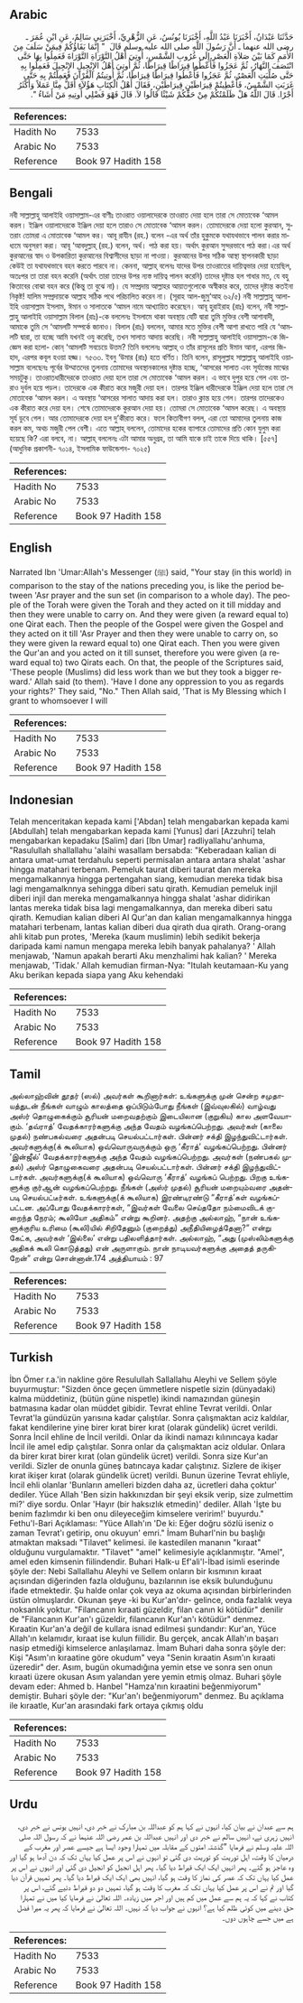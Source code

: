 ## Arabic


<div dir="rtl" lang="ar" style={{fontSize:'larger',backgroundColor:'#f8f9fa',padding:20}}>
حَدَّثَنَا عَبْدَانُ، أَخْبَرَنَا عَبْدُ اللَّهِ، أَخْبَرَنَا يُونُسُ، عَنِ الزُّهْرِيِّ، أَخْبَرَنِي سَالِمٌ، عَنِ ابْنِ عُمَرَ ـ رضى الله عنهما ـ أَنَّ رَسُولَ اللَّهِ صلى الله عليه وسلم قَالَ ‏ "‏ إِنَّمَا بَقَاؤُكُمْ فِيمَنْ سَلَفَ مِنَ الأُمَمِ كَمَا بَيْنَ صَلاَةِ الْعَصْرِ إِلَى غُرُوبِ الشَّمْسِ، أُوتِيَ أَهْلُ التَّوْرَاةِ التَّوْرَاةَ فَعَمِلُوا بِهَا حَتَّى انْتَصَفَ النَّهَارُ، ثُمَّ عَجَزُوا فَأُعْطُوا قِيرَاطًا قِيرَاطًا، ثُمَّ أُوتِيَ أَهْلُ الإِنْجِيلِ الإِنْجِيلَ فَعَمِلُوا بِهِ حَتَّى صُلِّيَتِ الْعَصْرُ، ثُمَّ عَجَزُوا فَأُعْطُوا قِيرَاطًا قِيرَاطًا، ثُمَّ أُوتِيتُمُ الْقُرْآنَ فَعَمِلْتُمْ بِهِ حَتَّى غَرَبَتِ الشَّمْسُ، فَأُعْطِيتُمْ قِيرَاطَيْنِ قِيرَاطَيْنِ، فَقَالَ أَهْلُ الْكِتَابِ هَؤُلاَءِ أَقَلُّ مِنَّا عَمَلاً وَأَكْثَرُ أَجْرًا‏.‏ قَالَ اللَّهُ هَلْ ظَلَمْتُكُمْ مِنْ حَقِّكُمْ شَيْئًا قَالُوا لاَ‏.‏ قَالَ فَهْوَ فَضْلِي أُوتِيهِ مَنْ أَشَاءُ ‏"‏‏.‏
</div>
<div style={{backgroundColor:'#f8f9fa',padding:20, marginBottom: 10}}><table> <thead> <tr> <th>References:</th> <th></th> </tr> </thead> <tbody><tr><td>Hadith No</td><td>7533</td></tr><tr><td>Arabic No</td><td>7533</td></tr><tr><td>Reference</td><td>Book 97 Hadith 158</td></tr></tbody></table></div>

## Bengali


<div dir="ltr" lang="bn" style={{fontSize:'larger',backgroundColor:'#f8f9fa',padding:20}}>
নবী সাল্লাল্লাহু আলাইহি ওয়াসাল্লাম-এর বাণীঃ তাওরাত ওয়ালাদেরকে তাওরাত দেয়া হলে তারা সে মোতাবেক ‘আমল করল। ইঞ্জিল ওয়ালাদেরকে ইঞ্জিল দেয়া হলে তারাও সে মোতাবেক ‘আমল করল। তোমাদেরকে দেয়া হলো কুরআন, সুতরাং তোমরা এ মোতাবেক ‘আমল কর। আবূ রাযীন (রহ.) বলেন -এর অর্থ তাঁর হুকুমকে যথাযথভাবে পালন করার মাধ্যমে অনুসরণ করা। আবূ ‘আবদুল্লাহ্ (রহ.) বলেন, অর্থ। পাঠ করা হয়। অর্থাৎ কুরআন সুন্দরভাবে পাঠ করা।এর অর্থ কুরআনের স্বাদ ও উপকারিতা কুরআনের বিশ্বাসীদের ছাড়া না পাওয়া। কুরআনের উপর সঠিক আস্থা স্থাপনকারী ছাড়া কেউই তা যথাযথভাবে বহন করতে পারবে না। কেননা, আল্লাহ্ বলেনঃ যাদের উপর তাওরাতের দায়িত্বভার দেয়া হয়েছিল, অতঃপর তা তারা বহন করেনি (অর্থাৎ তারা তাদের উপর ন্যস্ত দায়িত্ব পালন করেনি) তাদের দৃষ্টান্ত হল গাধার মত, যে বহু কিতাবের বোঝা বহন করে (কিন্তু তা বুঝে না)। যে সম্প্রদায় আল্লাহর আয়াতগুলোকে অস্বীকার করে, তাদের দৃষ্টান্ত কতইনা নিকৃষ্ট! যালিম সম্প্রদায়কে আল্লাহ সঠিক পথে পরিচালিত করেন না। (সূরাহ আল-জুমু‘আহ ৬২/৫) নবী সাল্লাল্লাহু আলাইহি ওয়াসাল্লাম ইসলাম, ঈমান ও সালাতকে ‘আমল নামে আখ্যায়িত করেছেন। আবূ হুরাইরাহ (রাঃ) বলেন, নবী সাল্লাল্লাহু আলাইহি ওয়াসাল্লাম বিলাল (রাঃ)-কে বললেনঃ ইসলামে থাকা অবস্থায় যেটি দ্বারা তুমি মুক্তির বেশী আশাবাদী, আমাকে তুমি সে ‘আমলটি সম্পর্কে জানাও। বিলাল (রাঃ) বললেন, আমার মতে মুক্তির বেশী আশা রাখতে পারি যে ‘আমলটি দ্বারা, তা হচ্ছে আমি যখনই ওযু করেছি, তখন সালাত আদায় করেছি। নবী সাল্লাল্লাহু আলাইহি ওয়াসাল্লাম-কে জিজ্ঞেস করা হলো- কোন্ ‘আমলটি সবচেয়ে উত্তম? তিনি বললেনঃ আল্লাহ্ ও তাঁর রাসূলের প্রতি ঈমান আনা, এরপর জিহাদ, এরপর কবূল হওয়া হজ্জ। ৭৫৩৩. ইবনু ‘উমার (রাঃ) হতে বর্ণিত। তিনি বলেন, রাসূলুল্লাহ সাল্লাল্লাহু আলাইহি ওয়াসাল্লাম বলেছেনঃ পূর্বের উম্মাতদের তুলনায় তোমাদের অবস্থানকালের দৃষ্টান্ত হচ্ছে, ‘আসরের সালাত এবং সূর্যাস্তের মাঝের সময়টুকু। তাওরাতধারীদেরকে তাওরাত দেয়া হলে তারা সে মোতাবেক ‘আমল করল। এ ভাবে দুপুর হয়ে গেল এবং তারাও দুর্বল হয়ে পড়ল। তাদেরকে এক কীরাত করে মজুরী দেয়া হল। তারপর ইঞ্জিল ধারীদেরকে ইঞ্জিল দেয়া হলে তারা সে মোতাবেক ‘আমল করল। এ অবস্থায় ‘আসরের সালাত আদায় করা হল। তারাও ক্লান্ত হয়ে গেল। তারপর তাদেরকেও এক কীরাত করে দেয়া হল। শেষে তোমাদেরকে কুরআন দেয়া হয়। তোমরা সে মোতাবেক ‘আমল করেছ। এ অবস্থায় সূর্য ডুবে গেল। আর তোমাদেরকে দেয়া হল দু’কীরাত করে। ফলে কিতাবীগণ বলল, এরা তো আমাদের তুলনায় কাজ করল কম, অথচ মজুরী পেল বেশী। এতে আল্লাহ্ বললেন, তোমাদের হকের ব্যাপারে তোমাদের প্রতি কোন যুলুম করা হয়েছে কি? এরা বলবে, না। আল্লাহ্ বললেনঃ এটা আমার অনুগ্রহ, তা আমি যাকে চাই তাকে দিয়ে থাকি। [৫৫৭] (আধুনিক প্রকাশনী- ৭০১৪, ইসলামিক ফাউন্ডেশন- ৭০২৫)
</div>
<div style={{backgroundColor:'#f8f9fa',padding:20, marginBottom: 10}}><table> <thead> <tr> <th>References:</th> <th></th> </tr> </thead> <tbody><tr><td>Hadith No</td><td>7533</td></tr><tr><td>Arabic No</td><td>7533</td></tr><tr><td>Reference</td><td>Book 97 Hadith 158</td></tr></tbody></table></div>

## English


<div dir="ltr" lang="en" style={{fontSize:'larger',backgroundColor:'#f8f9fa',padding:20}}>
Narrated Ibn 'Umar:Allah's Messenger (ﷺ) said, "Your stay (in this world) in comparison to the stay of the nations preceding you, is like the period between 'Asr prayer and the sun set (in comparison to a whole day). The people of the Torah were given the Torah and they acted on it till midday and then they were unable to carry on. And they were given (a reward equal to) one Qirat each. Then the people of the Gospel were given the Gospel and they acted on it till 'Asr Prayer and then they were unable to carry on, so they were given la reward equal to) one Qirat each. Then you were given the Qur'an and you acted on it till sunset, therefore you were given (a reward equal to) two Qirats each. On that, the people of the Scriptures said, 'These people (Muslims) did less work than we but they took a bigger reward.' Allah said (to them). 'Have I done any oppression to you as regards your rights?' They said, "No." Then Allah said, 'That is My Blessing which I grant to whomsoever I will
</div>
<div style={{backgroundColor:'#f8f9fa',padding:20, marginBottom: 10}}><table> <thead> <tr> <th>References:</th> <th></th> </tr> </thead> <tbody><tr><td>Hadith No</td><td>7533</td></tr><tr><td>Arabic No</td><td>7533</td></tr><tr><td>Reference</td><td>Book 97 Hadith 158</td></tr></tbody></table></div>

## Indonesian


<div dir="ltr" lang="id" style={{fontSize:'larger',backgroundColor:'#f8f9fa',padding:20}}>
Telah menceritakan kepada kami ['Abdan] telah mengabarkan kepada kami [Abdullah] telah mengabarkan kepada kami [Yunus] dari [Azzuhri] telah mengabarkan kepadaku [Salim] dari [Ibn Umar] radliyallahu'anhuma, "Rasulullah shallallahu 'alaihi wasallam bersabda: "Keberadaan kalian di antara umat-umat terdahulu seperti permisalan antara antara shalat 'ashar hingga matahari terbenam. Pemeluk taurat diberi taurat dan mereka mengamalkannya hingga pertengahan siang, kemudian mereka tidak bisa lagi mengamalknnya sehingga diberi satu qirath. Kemudian pemeluk injil diberi injil dan mereka mengamalkannya hingga shalat 'ashar didirikan lantas mereka tidak bisa lagi mengamalkannya, dan mereka diberi satu qirath. Kemudian kalian diberi Al Qur'an dan kalian mengamalkannya hingga matahari terbenam, lantas kalian diberi dua qirath dua qirath. Orang-orang ahli kitab pun protes, 'Mereka (kaum muslimin) lebih sedikit bekerja daripada kami namun mengapa mereka lebih banyak pahalanya? ' Allah menjawab, 'Namun apakah berarti Aku menzhalimi hak kalian? ' Mereka menjawab, 'Tidak.' Allah kemudian firman-Nya: "Itulah keutamaan-Ku yang Aku berikan kepada siapa yang Aku kehendaki
</div>
<div style={{backgroundColor:'#f8f9fa',padding:20, marginBottom: 10}}><table> <thead> <tr> <th>References:</th> <th></th> </tr> </thead> <tbody><tr><td>Hadith No</td><td>7533</td></tr><tr><td>Arabic No</td><td>7533</td></tr><tr><td>Reference</td><td>Book 97 Hadith 158</td></tr></tbody></table></div>

## Tamil


<div dir="ltr" lang="ta" style={{fontSize:'larger',backgroundColor:'#f8f9fa',padding:20}}>
அல்லாஹ்வின் தூதர் (ஸல்) அவர்கள் கூறினார்கள்: உங்களுக்கு முன் சென்ற சமுதாயத்துடன் நீங்கள் வாழும் காலத்தை ஒப்பிடும்போது நீங்கள் (இவ்வுலகில்) வாழ்வது அஸ்ர் தொழுகைக்கும் சூரியன் மறைவதற்கும் இடையிலான (குறுகிய) கால அளவேயாகும். ‘தவ்ராத்’ வேதக்காரர்களுக்கு அந்த வேதம் வழங்கப்பெற்றது. அவர்கள் (காலை முதல்) நண்பகல்வரை அதன்படி செயல்பட்டார்கள். பின்னர் சக்தி இழந்துவிட்டார்கள். அவர்களுக்கு(க் கூலியாக) ஒவ்வொருவருக்கும் ஒரு ‘கீராத்’ வழங்கப்பெற்றது. பின்னர் ‘இன்ஜீல்’ வேதக்காரர்களுக்கு அந்த வேதம் வழங்கப்பெற்றது. அவர்கள் (நண்பகல் முதல்) அஸ்ர் தொழுகைவரை அதன்படி செயல்பட்டார்கள். பின்னர் சக்தி இழந்துவிட்டார்கள். அவர்களுக்கு(க் கூலியாக) ஒவ்வொரு ‘கீராத்’ வழங்கப் பெற்றது. பிறகு உங்களுக்கு குர்ஆன் வழங்கப்பெற்றது. நீங்கள் (அஸ்ர் முதல்) சூரியன் மறையும்வரை அதன்படி செயல்பட்டீர்கள். உங்களுக்கு(க் கூலியாக) இரண்டிரண்டு “கீராத்’கள் வழங்கப்பட்டன. அப்போது வேதக்காரர்கள், “இவர்கள் வேலை செய்ததோ நம்மைவிடக் குறைந்த நேரம்; கூலியோ அதிகம்” என்று கூறினர். அதற்கு அல்லாஹ், “நான் உங்களுக்குரிய உரிமை (கூலி)யில் சிறிதேனும் (குறைத்து) அநீதியிழைத்தேனா?” என்று கேட்க, அவர்கள் ‘இல்லை’ என்று பதிலளித்தார்கள். அல்லாஹ், “அது (முஸ்லிம்களுக்கு அதிகக் கூலி கொடுத்தது) என் அருளாகும். நான் நாடியவர்களுக்கு அதைத் தருகிறேன்” என்று சொன்னான்.174 அத்தியாயம் : 97
</div>
<div style={{backgroundColor:'#f8f9fa',padding:20, marginBottom: 10}}><table> <thead> <tr> <th>References:</th> <th></th> </tr> </thead> <tbody><tr><td>Hadith No</td><td>7533</td></tr><tr><td>Arabic No</td><td>7533</td></tr><tr><td>Reference</td><td>Book 97 Hadith 158</td></tr></tbody></table></div>

## Turkish


<div dir="ltr" lang="tr" style={{fontSize:'larger',backgroundColor:'#f8f9fa',padding:20}}>
İbn Ömer r.a.'in nakline göre Resulullah Sallallahu Aleyhi ve Sellem şöyle buyurmuştur: "Sizden önce geçen ümmetlere nispetle sizin (dünyadaki) kalma müddetiniz, (bütün güne nispetle) ikindi namazından güneşin batmasına kadar olan müddet gibidir. Tevrat ehline Tevrat verildi. Onlar Tevrat'la gündüzün yarısına kadar çalıştılar. Sonra çalışmaktan aciz kaldılar, fakat kendilerine yine birer kırat birer kırat (olarak gündelik) ücret verildi. Sonra İncil ehline de İncil verildi. Onlar da ikindi namazı kılınıncaya kadar İncil ile amel edip çalıştılar. Sonra onlar da çalışmaktan aciz oldular. Onlara da birer kırat birer kırat (olan gündelik ücret) verildi. Sonra size Kur'an verildi. Sizler de onunla güneş batıncaya kadar çalıştınız. Sizlere de ikişer kırat ikişer kırat (olarak gündelik ücret) verildi. Bunun üzerine Tevrat ehliyle, İncil ehli olanlar 'Bunların amelleri bizden daha az, ücretleri daha çoktur' dediler. Yüce Allah 'Ben sizin hakkınızdan bir şeyi eksik verip, size zulmettim mi?' diye sordu. Onlar 'Hayır (bir haksızlık etmedin)' dediler. Allah 'İşte bu benim fazlımdır ki ben onu dileyeceğim kimselere veririm!' buyurdu." Fethu'l-Bari Açıklaması: "Yüce Allah'ın 'De ki: Eğer doğru sözlü iseniz o zaman Tevrat'ı getirip, onu okuyun' emri." İmam Buharl'nin bu başlığı atmaktan maksadı "Tilavet" kelimesi. ile kastedilen mananın "kıraat" olduğunu vurgulamaktır. "Tilavet" "amel" kelimesiyle açıklanmıştır. "Amel", amel eden kimsenin fiilindendir. Buhari Halk-u Ef'ali'l-İbad isimli eserinde şöyle der: Nebi Sallallahu Aleyhi ve Sellem onların bir kısmının kıraat açısından diğerinden fazla olduğunu, bazılarının ise eksik bulunduğunu ifade etmektedir. Şu halde onlar çok veya az okuma açısından birbirlerinden üstün olmuşlardır. Okunan şeye -ki bu Kur'an'dır- gelince, onda fazlalık veya noksanlık yoktur. "Filancanın kıraati güzeldir, filan canın ki kötüdür" denilir de "Filancanın Kur'an'ı güzeldir, filancanın Kur'an'ı kötüdür" denmez. Kıraatin Kur'an'a değil de kullara isnad edilmesi şundandır: Kur'an, Yüce Allah'ın kelamıdır, kıraat ise kulun fiilidir. Bu gerçek, ancak Allah'ın başarı nasip etmediği kimselerce anlaşılamaz. İmam Buhari daha sonra şöyle der: Kişi "Asım'ın kıraatine göre okudum" veya "Senin kıraatin Asım'ın kıraati üzeredir" der. Asım, bugün okumadığına yemin etse ve sonra sen onun kıraati üzere okusan Asım yalandan yere yemin etmiş olmaz. Buhari şöyle devam eder: Ahmed b. Hanbel "Hamza'nın kıraatini beğenmiyorum" demiştir. Buhari şöyle der: "Kur'an'ı beğenmiyorum" denmez. Bu açıklama ile kıraatle, Kur'an arasındaki fark ortaya çıkmış oldu
</div>
<div style={{backgroundColor:'#f8f9fa',padding:20, marginBottom: 10}}><table> <thead> <tr> <th>References:</th> <th></th> </tr> </thead> <tbody><tr><td>Hadith No</td><td>7533</td></tr><tr><td>Arabic No</td><td>7533</td></tr><tr><td>Reference</td><td>Book 97 Hadith 158</td></tr></tbody></table></div>

## Urdu


<div dir="rtl" lang="ur" style={{fontSize:'larger',backgroundColor:'#f8f9fa',padding:20}}>
ہم سے عبدان نے بیان کیا، انہوں نے کہا ہم کو عبداللہ بن مبارک نے خبر دی، انہیں یونس نے خبر دی، انہیں زہری نے، انہیں سالم نے خبر دی اور انہیں عبداللہ بن عمر رضی اللہ عنہما نے کہ رسول اللہ صلی اللہ علیہ وسلم نے فرمایا ”گذشتہ امتوں کے مقابلہ میں تمہارا وجود ایسا ہے جیسے عصر اور مغرب کے درمیان کا وقت، اہل توریت کو توریت دی گئی تو انہوں نے اس پر عمل کیا یہاں تک کہ دن آدھا ہو گیا اور وہ عاجز ہو گئے۔ پھر انہیں ایک ایک قیراط دیا گیا۔ پھر اہل انجیل کو انجیل دی گئی اور انہوں نے اس پر عمل کیا یہاں تک کہ عصر کی نماز کا وقت ہو گیا، انہیں بھی ایک ایک قیراط دیا گیا۔ پھر تمہیں قرآن دیا گیا اور تم نے اس پر عمل کیا یہاں تک کہ مغرب کا وقت ہو گیا، تمہیں دو دو قیراط دئیے گئے، اس پر کتاب نے کہا کہ یہ ہم سے عمل میں کم ہیں اور اجر میں زیادہ۔ اللہ تعالیٰ نے فرمایا کیا میں نے تمہارا حق دینے میں کوئی ظلم کیا ہے؟ انہوں نے جواب دیا کہ نہیں۔ اللہ تعالیٰ نے فرمایا کہ پھر یہ میرا فضل ہے میں جسے چاہوں دوں۔
</div>
<div style={{backgroundColor:'#f8f9fa',padding:20, marginBottom: 10}}><table> <thead> <tr> <th>References:</th> <th></th> </tr> </thead> <tbody><tr><td>Hadith No</td><td>7533</td></tr><tr><td>Arabic No</td><td>7533</td></tr><tr><td>Reference</td><td>Book 97 Hadith 158</td></tr></tbody></table></div>